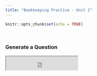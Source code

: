 ```yaml
---
title: "Bookkeeping Practice - Unit 1"
---
```


```r
knitr::opts_chunk$set(echo = TRUE)
```

&nbsp;

### Generate a Question

<iframe src ="https://mystruth.shinyapps.io/Unit1/" height=43px width=225px />

```r
knitr::include_app("https://mystruth.shinyapps.io/Unit1/",
                   height = "42px")
```

The file will automatically download when complete.\
Please be patient when generating! - It can take up to 60 seconds per download


&nbsp;

### Pre-Generated Questions

Clicking the below links rewrites the current page so I recommend opening the links in a new tab

[Pre-Generated Question 1](Unit1Pregens/RevisionQuestion (1).pdf)

[Pre-Generated Question 2](Unit1Pregens/RevisionQuestion (2).pdf)

[Pre-Generated Question 3](Unit1Pregens/RevisionQuestion (3).pdf)

[Pre-Generated Question 4](Unit1Pregens/RevisionQuestion (4).pdf)

[Pre-Generated Question 5](Unit1Pregens/RevisionQuestion (5).pdf)

[Pre-Generated Question 6](Unit1Pregens/RevisionQuestion (6).pdf)

[Pre-Generated Question 7](Unit1Pregens/RevisionQuestion (7).pdf)

[Pre-Generated Question 8](Unit1Pregens/RevisionQuestion (8).pdf)

[Pre-Generated Question 9](Unit1Pregens/RevisionQuestion (9).pdf)

[Pre-Generated Question 10](Unit1Pregens/RevisionQuestion (10).pdf)

&nbsp;


